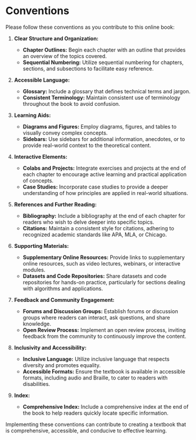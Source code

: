 # Conventions {.unnumbered}

Please follow these conventions as you contribute to this online book:

1. **Clear Structure and Organization:**

    - **Chapter Outlines:** Begin each chapter with an outline that provides an
      overview of the topics covered.
    - **Sequential Numbering:** Utilize sequential numbering for chapters,
      sections, and subsections to facilitate easy reference.

2. **Accessible Language:**

    - **Glossary:** Include a glossary that defines technical terms and jargon.
    - **Consistent Terminology:** Maintain consistent use of terminology
      throughout the book to avoid confusion.

3. **Learning Aids:**

    - **Diagrams and Figures:** Employ diagrams, figures, and tables to visually
      convey complex concepts.
    - **Sidebars:** Use sidebars for additional information, anecdotes, or to
      provide real-world context to the theoretical content.

4. **Interactive Elements:**

    - **Colabs and Projects:** Integrate exercises and projects at the end of
      each chapter to encourage active learning and practical application of
      concepts.
    - **Case Studies:** Incorporate case studies to provide a deeper
      understanding of how principles are applied in real-world situations.

5. **References and Further Reading:**

    - **Bibliography:** Include a bibliography at the end of each chapter for
      readers who wish to delve deeper into specific topics.
    - **Citations:** Maintain a consistent style for citations, adhering to
      recognized academic standards like APA, MLA, or Chicago.

6. **Supporting Materials:**

    - **Supplementary Online Resources:** Provide links to supplementary online
      resources, such as video lectures, webinars, or interactive modules.
    - **Datasets and Code Repositories:** Share datasets and code repositories
      for hands-on practice, particularly for sections dealing with algorithms
      and applications.

7. **Feedback and Community Engagement:**

    - **Forums and Discussion Groups:** Establish forums or discussion groups
      where readers can interact, ask questions, and share knowledge.
    - **Open Review Process:** Implement an open review process, inviting
      feedback from the community to continuously improve the content.

8. **Inclusivity and Accessibility:**

    - **Inclusive Language:** Utilize inclusive language that respects diversity
      and promotes equality.
    - **Accessible Formats:** Ensure the textbook is available in accessible
      formats, including audio and Braille, to cater to readers with
      disabilities.

9. **Index:**
    - **Comprehensive Index:** Include a comprehensive index at the end of the
      book to help readers quickly locate specific information.

Implementing these conventions can contribute to creating a textbook that is
comprehensive, accessible, and conducive to effective learning.
